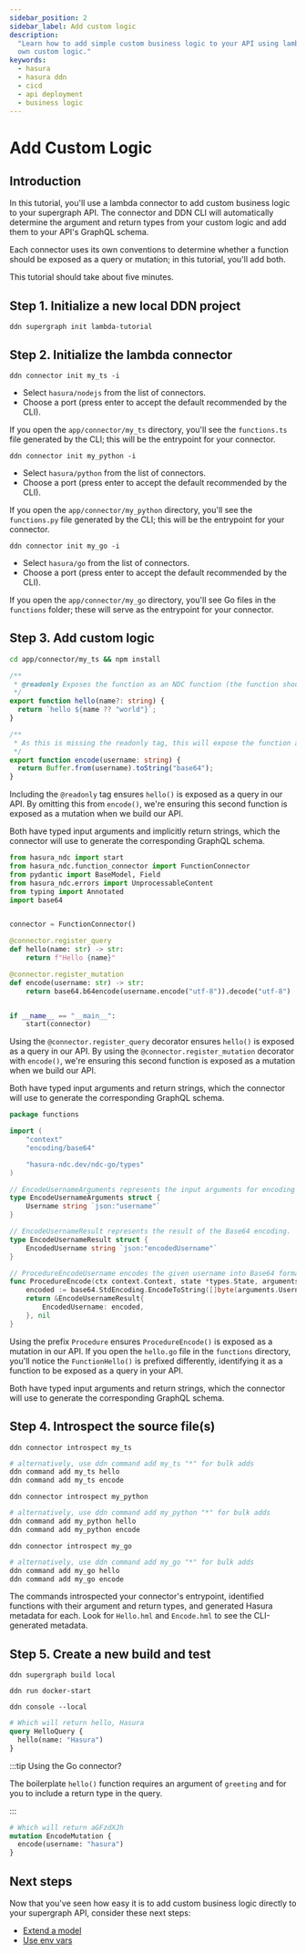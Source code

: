 ```yaml
---
sidebar_position: 2
sidebar_label: Add custom logic
description:
  "Learn how to add simple custom business logic to your API using lambda connectors and build on this example with your
  own custom logic."
keywords:
  - hasura
  - hasura ddn
  - cicd
  - api deployment
  - business logic
---
```



# Add Custom Logic

## Introduction

In this tutorial, you'll use a lambda connector to add custom business logic to your supergraph API. The connector and
DDN CLI will automatically determine the argument and return types from your custom logic and add them to your API's
GraphQL schema.

Each connector uses its own conventions to determine whether a function should be exposed as a query or mutation; in
this tutorial, you'll add both.

This tutorial should take about five minutes.

## Step 1. Initialize a new local DDN project

```ddn title="Create a new project using the DDN CLI:"
ddn supergraph init lambda-tutorial
```

## Step 2. Initialize the lambda connector

<Tabs groupId="source-preference" className="api-tabs">

<TabItem value="TypeScript" label="TypeScript">

```ddn title="Run the following command:"
ddn connector init my_ts -i
```

- Select `hasura/nodejs` from the list of connectors.
- Choose a port (press enter to accept the default recommended by the CLI).

If you open the `app/connector/my_ts` directory, you'll see the `functions.ts` file generated by the CLI; this will be
the entrypoint for your connector.

</TabItem>

<TabItem value="Python" label="Python">

```ddn title="Run the following command:"
ddn connector init my_python -i
```

- Select `hasura/python` from the list of connectors.
- Choose a port (press enter to accept the default recommended by the CLI).

If you open the `app/connector/my_python` directory, you'll see the `functions.py` file generated by the CLI; this will
be the entrypoint for your connector.

</TabItem>

<TabItem value="Go" label="Go">

```ddn title="Run the following command:"
ddn connector init my_go -i
```

- Select `hasura/go` from the list of connectors.
- Choose a port (press enter to accept the default recommended by the CLI).

If you open the `app/connector/my_go` directory, you'll see Go files in the `functions` folder; these will serve as the
entrypoint for your connector.

</TabItem>

</Tabs>

## Step 3. Add custom logic

<Tabs groupId="source-preference" className="api-tabs">

<TabItem value="TypeScript" label="TypeScript">

```bash title="From the connector directory, install the necessary packages:"
cd app/connector/my_ts && npm install
```

```typescript title="Then, replace the contents of functions.ts with the following:"
/**
 * @readonly Exposes the function as an NDC function (the function should only query data without making modifications)
 */
export function hello(name?: string) {
  return `hello ${name ?? "world"}`;
}

/**
 * As this is missing the readonly tag, this will expose the function as an NDC procedure (the function will be exposed as a mutation in the API)
 */
export function encode(username: string) {
  return Buffer.from(username).toString("base64");
}
```

Including the `@readonly` tag ensures `hello()` is exposed as a query in our API. By omitting this from `encode()`,
we're ensuring this second function is exposed as a mutation when we build our API.

Both have typed input arguments and implicitly return strings, which the connector will use to generate the
corresponding GraphQL schema.

</TabItem>

<TabItem value="Python" label="Python">

```python title="Replace the contents of functions.py with the following:"
from hasura_ndc import start
from hasura_ndc.function_connector import FunctionConnector
from pydantic import BaseModel, Field
from hasura_ndc.errors import UnprocessableContent
from typing import Annotated
import base64


connector = FunctionConnector()

@connector.register_query
def hello(name: str) -> str:
    return f"Hello {name}"

@connector.register_mutation
def encode(username: str) -> str:
    return base64.b64encode(username.encode("utf-8")).decode("utf-8")


if __name__ == "__main__":
    start(connector)
```

Using the `@connector.register_query` decorator ensures `hello()` is exposed as a query in our API. By using the
`@connector.register_mutation` decorator with `encode()`, we're ensuring this second function is exposed as a mutation
when we build our API.

Both have typed input arguments and return strings, which the connector will use to generate the corresponding GraphQL
schema.

</TabItem>

<TabItem value="Go" label="Go">

```go title="Add the following to a new file called app/connector/my_go/functions/encode.go:"
package functions

import (
	"context"
	"encoding/base64"

	"hasura-ndc.dev/ndc-go/types"
)

// EncodeUsernameArguments represents the input arguments for encoding a username.
type EncodeUsernameArguments struct {
	Username string `json:"username"`
}

// EncodeUsernameResult represents the result of the Base64 encoding.
type EncodeUsernameResult struct {
	EncodedUsername string `json:"encodedUsername"`
}

// ProcedureEncodeUsername encodes the given username into Base64 format.
func ProcedureEncode(ctx context.Context, state *types.State, arguments *EncodeUsernameArguments) (*EncodeUsernameResult, error) {
	encoded := base64.StdEncoding.EncodeToString([]byte(arguments.Username))
	return &EncodeUsernameResult{
		EncodedUsername: encoded,
	}, nil
}
```

Using the prefix `Procedure` ensures `ProcedureEncode()` is exposed as a mutation in our API. If you open the `hello.go`
file in the `functions` directory, you'll notice the `FunctionHello()` is prefixed differently, identifying it as a
function to be exposed as a query in your API.

Both have typed input arguments and return strings, which the connector will use to generate the corresponding GraphQL
schema.

</TabItem>

</Tabs>

## Step 4. Introspect the source file(s)

<Tabs groupId="source-preference" className="api-tabs">

<TabItem value="TypeScript" label="TypeScript">

```ddn title="Introspect the connector:"
ddn connector introspect my_ts
```

```bash title="Then, we can generate a metadata file for each function using the following command:"
# alternatively, use ddn command add my_ts "*" for bulk adds
ddn command add my_ts hello
ddn command add my_ts encode
```

</TabItem>

<TabItem value="Python" label="Python">

```ddn title="Introspect the connector:"
ddn connector introspect my_python
```

```bash title="Then, we can generate a metadata file for each function using the following command:"
# alternatively, use ddn command add my_python "*" for bulk adds
ddn command add my_python hello
ddn command add my_python encode
```

</TabItem>

<TabItem value="Go" label="Go">

```ddn title="Introspect the connector:"
ddn connector introspect my_go
```

```bash title="Then, we can generate a metadata file for each function using the following command:"
# alternatively, use ddn command add my_go "*" for bulk adds
ddn command add my_go hello
ddn command add my_go encode
```

</TabItem>

</Tabs>

The commands introspected your connector's entrypoint, identified functions with their argument and return types, and
generated Hasura metadata for each. Look for `Hello.hml` and `Encode.hml` to see the CLI-generated metadata.

## Step 5. Create a new build and test

```ddn title="Create a new build:"
ddn supergraph build local
```

```ddn title="Start your services:"
ddn run docker-start
```

```ddn title="Open your local console:"
ddn console --local
```

```graphql title="Using the GraphiQL explorer, you can now use hello() as a query:"
# Which will return hello, Hasura
query HelloQuery {
  hello(name: "Hasura")
}
```

:::tip Using the Go connector?

The boilerplate `hello()` function requires an argument of `greeting` and for you to include a return type in the query.

:::

```graphql title="And encode() as a mutation:"
# Which will return aGFzdXJh
mutation EncodeMutation {
  encode(username: "hasura")
}
```

## Next steps

Now that you've seen how easy it is to add custom business logic directly to your supergraph API, consider these next
steps:

- [Extend a model](/business-logic/tutorials/2-extend-a-model.mdx)
- [Use env vars](/business-logic/add-env-vars-to-a-lambda.mdx)
